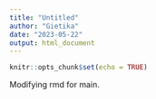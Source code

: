 ```yaml
---
title: "Untitled"
author: "Gietika"
date: "2023-05-22"
output: html_document
---
```


```r
knitr::opts_chunk$set(echo = TRUE)
```

Modifying rmd for main.